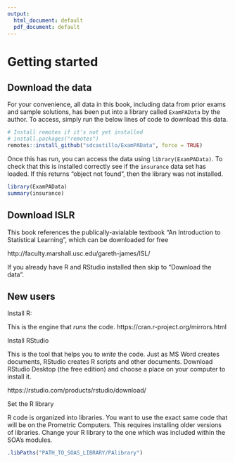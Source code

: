 ```yaml
---
output:
  html_document: default
  pdf_document: default
---
```

# Getting started 

## Download the data

For your convenience, all data in this book, including data from prior exams and sample solutions, has been put into a library called `ExamPAData` by the author.  To access, simply run the below lines of code to download this data.

```r
# Install remotes if it's not yet installed
# install.packages("remotes")
remotes::install_github("sdcastillo/ExamPAData", force = TRUE)
```

Once this has run, you can access the data using `library(ExamPAData)`.  To check that this is installed correctly see if the `insurance` data set has loaded.  If this returns "object not found", then the library was not installed.

```r
library(ExamPAData)
summary(insurance)
```

## Download ISLR

This book references the publically-avialable textbook "An Introduction to Statistical Learning", which can be downloaded for free

http://faculty.marshall.usc.edu/gareth-james/ISL/

If you already have R and RStudio installed then skip to "Download the data". 

## New users

Install R:

This is the engine that *runs* the code.  https://cran.r-project.org/mirrors.html

Install RStudio

This is the tool that helps you to *write* the code.  Just as MS Word creates documents, RStudio creates R scripts and other documents.  Download RStudio Desktop (the free edition) and choose a place on your computer to install it.

https://rstudio.com/products/rstudio/download/

Set the R library

R code is organized into libraries.  You want to use the exact same code that will be on the Prometric Computers.  This requires installing older versions of libraries.  Change your R library to the one which was included within the SOA's modules.

```r
.libPaths("PATH_TO_SOAS_LIBRARY/PAlibrary")
```
